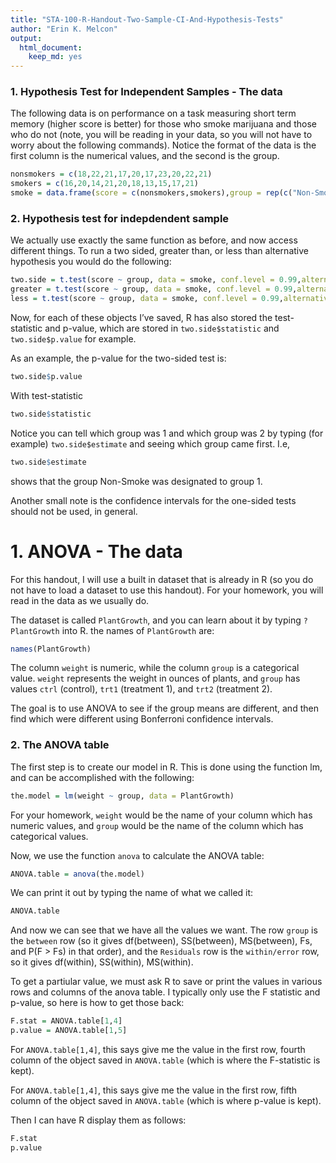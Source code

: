 ---
title: "STA-100-R-Handout-Two-Sample-CI-And-Hypothesis-Tests"
author: "Erin K. Melcon"
output: 
  html_document: 
    keep_md: yes
---

### 1. Hypothesis Test for Independent Samples - The data

The following data is on performance on a task measuring short term memory (higher score is better) for those who smoke marijuana and those who do not (note, you will be reading in your data, so you will not have to worry about the following commands).  Notice the format of the data is the first column is the numerical values, and the second is the group.
```{r}
nonsmokers = c(18,22,21,17,20,17,23,20,22,21)
smokers = c(16,20,14,21,20,18,13,15,17,21)
smoke = data.frame(score = c(nonsmokers,smokers),group = rep(c("Non-Smoke","Smoke"),times = c(length(nonsmokers),length(smokers))) )
```

### 2. Hypothesis test for indepdendent sample
We actually use exactly the same function as before, and now access different things.  To run a two sided, greater than, or less than alternative hypothesis you would do the following:
```{r}
two.side = t.test(score ~ group, data = smoke, conf.level = 0.99,alternative = "two.sided")
greater = t.test(score ~ group, data = smoke, conf.level = 0.99,alternative = "greater")
less = t.test(score ~ group, data = smoke, conf.level = 0.99,alternative = "less")
```

Now, for each of these objects I've saved, R has also stored the test-statistic and p-value, which are stored in `two.side$statistic` and `two.side$p.value` for example.  

As an example, the p-value for the two-sided test is:
```{r}
two.side$p.value
```
With test-statistic
```{r}
two.side$statistic
```

Notice you can tell which group was 1 and which group was 2 by typing (for example) `two.side$estimate` and seeing which group came first.  I.e,
```{r}
two.side$estimate
```
shows that the group Non-Smoke was designated to group 1.

Another small note is the confidence intervals for the one-sided tests should not be used, in general.


# 1. ANOVA - The data

For this handout, I will use a built in dataset that is already in R (so you do not have to load a dataset to use this handout).  For your homework, you will read in the data as we usually do.

The dataset is called `PlantGrowth`, and you can learn about it by typing `?PlantGrowth` into R.  the names of `PlantGrowth` are:
```{r}
names(PlantGrowth)
```
The column `weight` is numeric, while the column `group` is a categorical value.  `weight` represents the weight in ounces of plants, and `group` has values `ctrl` (control), `trt1` (treatment 1), and `trt2` (treatment 2).

The goal is to use ANOVA to see if the group means are different, and then find which were different using Bonferroni confidence intervals.

### 2. The ANOVA table
The first step is to create our model in R.  This is done using the function lm, and can be accomplished with the following:
```{r}
the.model = lm(weight ~ group, data = PlantGrowth)
```
For your homework, `weight` would be the name of your column which has numeric values, and `group` would be the name of the column which has categorical values.

Now, we use the function `anova` to calculate the ANOVA table:
```{r}
ANOVA.table = anova(the.model)
```
We can print it out by typing the name of what we called it:

```{r}
ANOVA.table
```
And now we can see that we have all the values we want.  The row `group` is the `between` row (so it gives df(between), SS(between), MS(between), Fs, and P(F > Fs) in that order), and the `Residuals` row is the `within/error` row, so it gives df(within), SS(within), MS(within).  

To get a partiular value, we must ask R to save or print the values in various rows and columns of the anova table.  I typically only use the F statistic and p-value, so here is how to get those back:
```{r}
F.stat = ANOVA.table[1,4]
p.value = ANOVA.table[1,5]
```
For `ANOVA.table[1,4]`, this says give me the value in the first row, fourth column of the object saved in `ANOVA.table` (which is where the F-statistic is kept).  

For `ANOVA.table[1,4]`, this says give me the value in the first row, fifth column of the object saved in `ANOVA.table` (which is where p-value is kept).  

Then I can have R display them as follows:
```{r}
F.stat
p.value
```



